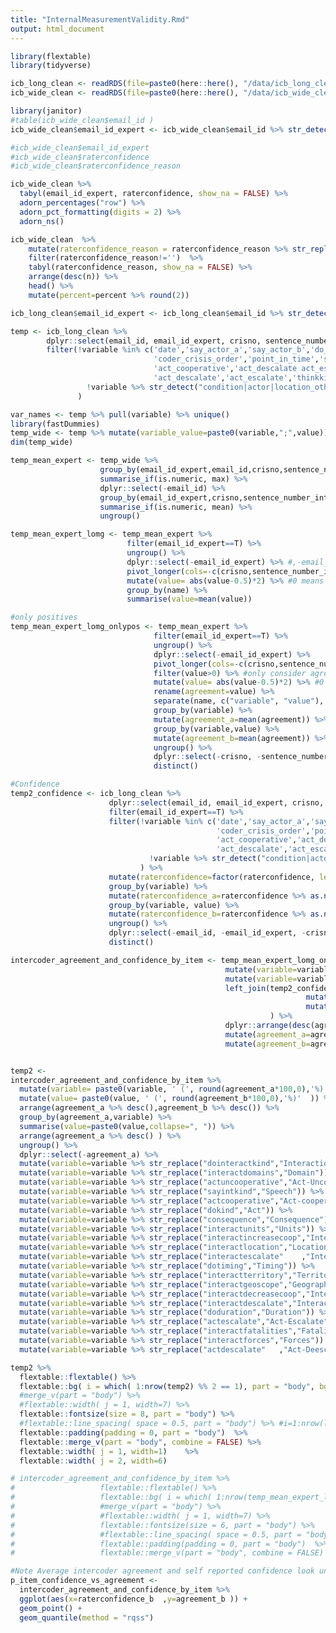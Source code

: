 ---
title: "InternalMeasurementValidity.Rmd"
output: html_document
---

```{r}
library(flextable)
library(tidyverse)

```

```{r, echo=FALSE}

icb_long_clean <- readRDS(file=paste0(here::here(), "/data/icb_long_clean.Rds"))
icb_wide_clean <- readRDS(file=paste0(here::here(), "/data/icb_wide_clean.Rds"))

```


```{r echo=FALSE, include=T, eval=T}

library(janitor)
#table(icb_wide_clean$email_id )
icb_wide_clean$email_id_expert <- icb_wide_clean$email_id %>% str_detect("grad|postgrad")

#icb_wide_clean$email_id_expert 
#icb_wide_clean$raterconfidence
#icb_wide_clean$raterconfidence_reason

icb_wide_clean %>% 
  tabyl(email_id_expert, raterconfidence, show_na = FALSE) %>%
  adorn_percentages("row") %>% 
  adorn_pct_formatting(digits = 2) %>%
  adorn_ns()

icb_wide_clean  %>%
    mutate(raterconfidence_reason = raterconfidence_reason %>% str_replace_all("other|;","") %>% trimws() ) %>%
    filter(raterconfidence_reason!='')  %>%
    tabyl(raterconfidence_reason, show_na = FALSE) %>%
    arrange(desc(n)) %>%
    head() %>%
    mutate(percent=percent %>% round(2))

icb_long_clean$email_id_expert <- icb_long_clean$email_id %>% str_detect("grad|postgrad")

temp <- icb_long_clean %>%
        dplyr::select(email_id, email_id_expert, crisno, sentence_number_int_aligned, variable, value) %>%
        filter(!variable %in% c('date','say_actor_a','say_actor_b','do_actor_a','do_actor_b','think_actor_a','think_sentence_events','do_timing_reorder','sayintkind_react','do_timing_reorder',
                                'coder_crisis_order','point_in_time','start_time','end_time','earliest_date','preceding_event',
                                'act_cooperative','act_descalate act_escalate', 'act_uncooperative', 'interact_decreasecoop', 'interact_descalate', 'interact_escalate', 'interact_increasecoop',
                                'act_descalate','act_escalate','thinkkind','act_descalate','act_escalate','raterconfidence_reason_survey','raterconfidence_reason') &
                 !variable %>% str_detect("condition|actor|location_other|date|time")
               ) 

var_names <- temp %>% pull(variable) %>% unique()
library(fastDummies)
temp_wide <- temp %>% mutate(variable_value=paste0(variable,";",value)) %>% dplyr::select(-variable,-value) %>% dummy_cols(select_columns='variable_value', remove_selected_columns=T) 
dim(temp_wide)

temp_mean_expert <- temp_wide %>%
                    group_by(email_id_expert,email_id,crisno,sentence_number_int_aligned) %>% #max for that person across all events they found
                    summarise_if(is.numeric, max) %>%
                    dplyr::select(-email_id) %>%
                    group_by(email_id_expert,crisno,sentence_number_int_aligned) %>% #max for that person across all events they found
                    summarise_if(is.numeric, mean) %>%
                    ungroup()

temp_mean_expert_lomg <- temp_mean_expert %>%
                          filter(email_id_expert==T) %>%
                          ungroup() %>%
                          dplyr::select(-email_id_expert) %>% #,-email_id
                          pivot_longer(cols=-c(crisno,sentence_number_int_aligned)) %>%
                          mutate(value= abs(value-0.5)*2) %>% #0 means completely disagree 1 means completely agree
                          group_by(name) %>%
                          summarise(value=mean(value))

#only positives
temp_mean_expert_lomg_onlypos <- temp_mean_expert %>%
                                filter(email_id_expert==T) %>%
                                ungroup() %>%
                                dplyr::select(-email_id_expert) %>%
                                pivot_longer(cols=-c(crisno,sentence_number_int_aligned)) %>%
                                filter(value>0) %>% #only consider agreement when at least one coder uses the tag in that sentence
                                mutate(value= abs(value-0.5)*2) %>% #0 means completely disagree 1 means completely agree
                                rename(agreement=value) %>%
                                separate(name, c("variable", "value"), ";" ) %>%
                                group_by(variable) %>%
                                mutate(agreement_a=mean(agreement)) %>%
                                group_by(variable,value) %>%
                                mutate(agreement_b=mean(agreement)) %>%
                                ungroup() %>%
                                dplyr::select(-crisno, -sentence_number_int_aligned, -agreement) %>%
                                distinct()

#Confidence
temp2_confidence <- icb_long_clean %>%
                      dplyr::select(email_id, email_id_expert, crisno, sentence_number_int_aligned, raterconfidence, variable, value) %>%
                      filter(email_id_expert==T) %>%
                      filter(!variable %in% c('date','say_actor_a','say_actor_b','do_actor_a','do_actor_b','think_actor_a','think_sentence_events','do_timing_reorder','sayintkind_react','do_timing_reorder',
                                              'coder_crisis_order','point_in_time','start_time','end_time','earliest_date','preceding_event',
                                              'act_cooperative','act_descalate act_escalate', 'act_uncooperative', 'interact_decreasecoop', 'interact_descalate', 'interact_escalate', 'interact_increasecoop',
                                              'act_descalate','act_escalate','thinkkind','act_descalate','act_escalate','raterconfidence_reason_survey','raterconfidence_reason') &
                               !variable %>% str_detect("condition|actor|location_other|date|time")
                             ) %>%
                      mutate(raterconfidence=factor(raterconfidence, levels=c('None', 'Low', 'High',  'Complete') )) %>% 
                      group_by(variable) %>%
                      mutate(raterconfidence_a=raterconfidence %>% as.numeric() %>% mean(na.rm=T) %>% round(2)) %>%
                      group_by(variable, value) %>%
                      mutate(raterconfidence_b=raterconfidence %>% as.numeric() %>% mean(na.rm=T) %>% round(2)) %>%
                      ungroup() %>%
                      dplyr::select(-email_id, -email_id_expert, -crisno, -sentence_number_int_aligned, -raterconfidence) %>%
                      distinct()

```

```{r, eval=T, echo=F, results='markup', include=T, message=F, cache=F, ft.arraystretch=0.75}

intercoder_agreement_and_confidence_by_item <- temp_mean_expert_lomg_onlypos %>% 
                                                mutate(variable=variable %>% str_replace_all("variable_value_|clean",""))  %>%
                                                mutate(variable=variable %>% str_replace_all("_",""))  %>%
                                                left_join(temp2_confidence %>% 
                                                                  mutate(variable=variable %>% str_replace_all("variable_value_|clean",""))  %>%
                                                                  mutate(variable=variable %>% str_replace_all("_","")) 
                                                          ) %>%
                                                dplyr::arrange(desc(agreement_a), desc(agreement_b)) %>%
                                                mutate(agreement_a=agreement_a %>% round(3)) %>% 
                                                mutate(agreement_b=agreement_b %>% round(3)) 


temp2 <- 
intercoder_agreement_and_confidence_by_item %>%
  mutate(variable= paste0(variable, ' (', round(agreement_a*100,0),'%)'  )) %>% #round(raterconfidence_a,2)
  mutate(value= paste0(value, ' (', round(agreement_b*100,0),'%)'  )) %>% #,round(raterconfidence_b,2),  
  arrange(agreement_a %>% desc(),agreement_b %>% desc()) %>%
  group_by(agreement_a,variable) %>%
  summarise(value=paste0(value,collapse=", ")) %>%
  arrange(agreement_a %>% desc() ) %>%
  ungroup() %>%
  dplyr::select(-agreement_a) %>%
  mutate(variable=variable %>% str_replace("dointeractkind","Interaction")) %>%
  mutate(variable=variable %>% str_replace("interactdomains","Domain")) %>%
  mutate(variable=variable %>% str_replace("actuncooperative","Act-Uncooperative")) %>%
  mutate(variable=variable %>% str_replace("sayintkind","Speech")) %>%
  mutate(variable=variable %>% str_replace("actcooperative","Act-cooperative")) %>%
  mutate(variable=variable %>% str_replace("dokind","Act")) %>%
  mutate(variable=variable %>% str_replace("consequence","Consequence")) %>%
  mutate(variable=variable %>% str_replace("interactunits","Units")) %>%
  mutate(variable=variable %>% str_replace("interactincreasecoop","Interaction-Cooperative")) %>%
  mutate(variable=variable %>% str_replace("interactlocation","Location")) %>%
  mutate(variable=variable %>% str_replace("interactescalate"    ,"Interaction-Escalate")) %>%
  mutate(variable=variable %>% str_replace("dotiming","Timing")) %>%
  mutate(variable=variable %>% str_replace("interactterritory","Territory")) %>%
  mutate(variable=variable %>% str_replace("interactgeoscope","Geographic Scope")) %>%
  mutate(variable=variable %>% str_replace("interactdecreasecoop","Interaction-Uncooperative")) %>%
  mutate(variable=variable %>% str_replace("interactdescalate","Interaction-Deescalate")) %>%
  mutate(variable=variable %>% str_replace("doduration","Duration")) %>%
  mutate(variable=variable %>% str_replace("actescalate","Act-Escalate")) %>%
  mutate(variable=variable %>% str_replace("interactfatalities","Fatalities")) %>%
  mutate(variable=variable %>% str_replace("interactforces","Forces")) %>%
  mutate(variable=variable %>% str_replace("actdescalate"   ,"Act-Deescalate"))

temp2 %>%
  flextable::flextable() %>%
  flextable::bg( i = which( 1:nrow(temp2) %% 2 == 1), part = "body", bg = "#EFEFEF") %>%
  #merge_v(part = "body") %>% 
  #flextable::width( j = 1, width=7) %>%
  flextable::fontsize(size = 8, part = "body") %>%
  #flextable::line_spacing( space = 0.5, part = "body") %>% #i=1:nrow(lit_review_alt),
  flextable::padding(padding = 0, part = "body")  %>%
  flextable::merge_v(part = "body", combine = FALSE) %>%
  flextable::width( j = 1, width=1)    %>%
  flextable::width( j = 2, width=6)  

# intercoder_agreement_and_confidence_by_item %>%
#                   flextable::flextable() %>%
#                   flextable::bg( i = which( 1:nrow(temp_mean_expert_lomg_onlypos) %% 2 == 1), part = "body", bg = "#EFEFEF") %>%
#                   #merge_v(part = "body") %>% 
#                   #flextable::width( j = 1, width=7) %>%
#                   flextable::fontsize(size = 6, part = "body") %>%
#                   #flextable::line_spacing( space = 0.5, part = "body") %>% #i=1:nrow(lit_review_alt),
#                   flextable::padding(padding = 0, part = "body")  %>%
#                   flextable::merge_v(part = "body", combine = FALSE) 

#Note Average intercoder agreement and self reported confidence look uncorrelated at the item level. I think it's because they're correlated at the sentence level, not the item level.
p_item_confidence_vs_agreement <- 
  intercoder_agreement_and_confidence_by_item %>%
  ggplot(aes(x=raterconfidence_b  ,y=agreement_b )) +
  geom_point() +
  geom_quantile(method = "rqss")

```
